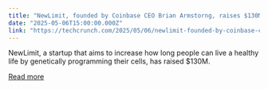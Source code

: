 ```yaml
---
title: "NewLimit, founded by Coinbase CEO Brian Armstorng, raises $130M to develop age-reversing treatments"
date: "2025-05-06T15:00:00.000Z"
link: "https://techcrunch.com/2025/05/06/newlimit-founded-by-coinbase-ceo-brian-armstorng-raises-130m-to-develop-age-reversing-therapies/"
---
```


NewLimit, a startup that aims to increase how long people can live a healthy life by genetically programming their cells, has raised $130M.

[Read more](https://techcrunch.com/2025/05/06/newlimit-founded-by-coinbase-ceo-brian-armstorng-raises-130m-to-develop-age-reversing-therapies/)
